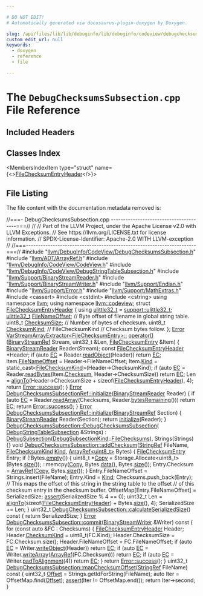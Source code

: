 ```yaml
---

# DO NOT EDIT!
# Automatically generated via docusaurus-plugin-doxygen by Doxygen.

slug: /api/files/lib/lib/debuginfo/lib/debuginfo/codeview/debugchecksumssubsection-cpp
custom_edit_url: null
keywords:
  - doxygen
  - reference
  - file

---
```





# The `DebugChecksumsSubsection.cpp` File Reference

<DoxygenPage pluginConfig={pluginConfig}>



## Included Headers

<IncludesList>
<IncludesListItem
  filePath="llvm/DebugInfo/CodeView/DebugChecksumsSubsection.h"
  permalink="/docs/api/files/include/include/llvm/include/llvm/debuginfo/include/llvm/debuginfo/codeview/debugchecksumssubsection-h"
  isLocal="true" />
<IncludesListItem
  filePath="llvm/ADT/ArrayRef.h"
  permalink="/docs/api/files/include/include/llvm/include/llvm/adt/arrayref-h"
  isLocal="true" />
<IncludesListItem
  filePath="llvm/DebugInfo/CodeView/CodeView.h"
  permalink="/docs/api/files/include/include/llvm/include/llvm/debuginfo/include/llvm/debuginfo/codeview/codeview-h"
  isLocal="true" />
<IncludesListItem
  filePath="llvm/DebugInfo/CodeView/DebugStringTableSubsection.h"
  permalink="/docs/api/files/include/include/llvm/include/llvm/debuginfo/include/llvm/debuginfo/codeview/debugstringtablesubsection-h"
  isLocal="true" />
<IncludesListItem
  filePath="llvm/Support/BinaryStreamReader.h"
  permalink="/docs/api/files/include/include/llvm/include/llvm/support/binarystreamreader-h"
  isLocal="true" />
<IncludesListItem
  filePath="llvm/Support/BinaryStreamWriter.h"
  permalink="/docs/api/files/include/include/llvm/include/llvm/support/binarystreamwriter-h"
  isLocal="true" />
<IncludesListItem
  filePath="llvm/Support/Endian.h"
  permalink="/docs/api/files/include/include/llvm/include/llvm/support/endian-h"
  isLocal="true" />
<IncludesListItem
  filePath="llvm/Support/Error.h"
  permalink="/docs/api/files/include/include/llvm/include/llvm/support/error-h"
  isLocal="true" />
<IncludesListItem
  filePath="llvm/Support/MathExtras.h"
  permalink="/docs/api/files/include/include/llvm/include/llvm/support/mathextras-h"
  isLocal="true" />
<IncludesListItem
  filePath="cassert"
  permalink=""
  isLocal="false" />
<IncludesListItem
  filePath="cstdint"
  permalink=""
  isLocal="false" />
<IncludesListItem
  filePath="cstring"
  permalink=""
  isLocal="false" />
</IncludesList>

## Classes Index

<MembersIndex>

<MembersIndexItem
  type="struct"
  name={<><a href="/docs/api/structs/filechecksumentryheader">FileChecksumEntryHeader</a></>}>
</MembersIndexItem>

</MembersIndex>


## File Listing

The file content with the documentation metadata removed is:

<ProgramListing>

<Link id="l00001" /><CodeLine lineNumber="1"><span class="doxyHighlightComment">//===- DebugChecksumsSubsection.cpp ---------------------------------------===//</span></CodeLine>
<Link id="l00002" /><CodeLine lineNumber="2"><span class="doxyHighlightComment">//</span></CodeLine>
<Link id="l00003" /><CodeLine lineNumber="3"><span class="doxyHighlightComment">// Part of the LLVM Project, under the Apache License v2.0 with LLVM Exceptions.</span></CodeLine>
<Link id="l00004" /><CodeLine lineNumber="4"><span class="doxyHighlightComment">// See https://llvm.org/LICENSE.txt for license information.</span></CodeLine>
<Link id="l00005" /><CodeLine lineNumber="5"><span class="doxyHighlightComment">// SPDX-License-Identifier: Apache-2.0 WITH LLVM-exception</span></CodeLine>
<Link id="l00006" /><CodeLine lineNumber="6"><span class="doxyHighlightComment">//</span></CodeLine>
<Link id="l00007" /><CodeLine lineNumber="7"><span class="doxyHighlightComment">//===----------------------------------------------------------------------===//</span></CodeLine>
<Link id="l00008" /><CodeLine lineNumber="8"></CodeLine>
<Link id="l00009" /><CodeLine lineNumber="9"><span class="doxyHighlightPreprocessor">#include &quot;<a href="/docs/api/files/include/include/llvm/include/llvm/debuginfo/include/llvm/debuginfo/codeview/debugchecksumssubsection-h">llvm/DebugInfo/CodeView/DebugChecksumsSubsection.h</a>&quot;</span></CodeLine>
<Link id="l00010" /><CodeLine lineNumber="10"><span class="doxyHighlightPreprocessor">#include &quot;<a href="/docs/api/files/include/include/llvm/include/llvm/adt/arrayref-h">llvm/ADT/ArrayRef.h</a>&quot;</span></CodeLine>
<Link id="l00011" /><CodeLine lineNumber="11"><span class="doxyHighlightPreprocessor">#include &quot;<a href="/docs/api/files/include/include/llvm/include/llvm/debuginfo/include/llvm/debuginfo/codeview/codeview-h">llvm/DebugInfo/CodeView/CodeView.h</a>&quot;</span></CodeLine>
<Link id="l00012" /><CodeLine lineNumber="12"><span class="doxyHighlightPreprocessor">#include &quot;<a href="/docs/api/files/include/include/llvm/include/llvm/debuginfo/include/llvm/debuginfo/codeview/debugstringtablesubsection-h">llvm/DebugInfo/CodeView/DebugStringTableSubsection.h</a>&quot;</span></CodeLine>
<Link id="l00013" /><CodeLine lineNumber="13"><span class="doxyHighlightPreprocessor">#include &quot;<a href="/docs/api/files/include/include/llvm/include/llvm/support/binarystreamreader-h">llvm/Support/BinaryStreamReader.h</a>&quot;</span></CodeLine>
<Link id="l00014" /><CodeLine lineNumber="14"><span class="doxyHighlightPreprocessor">#include &quot;<a href="/docs/api/files/include/include/llvm/include/llvm/support/binarystreamwriter-h">llvm/Support/BinaryStreamWriter.h</a>&quot;</span></CodeLine>
<Link id="l00015" /><CodeLine lineNumber="15"><span class="doxyHighlightPreprocessor">#include &quot;<a href="/docs/api/files/include/include/llvm/include/llvm/support/endian-h">llvm/Support/Endian.h</a>&quot;</span></CodeLine>
<Link id="l00016" /><CodeLine lineNumber="16"><span class="doxyHighlightPreprocessor">#include &quot;<a href="/docs/api/files/include/include/llvm/include/llvm/support/error-h">llvm/Support/Error.h</a>&quot;</span></CodeLine>
<Link id="l00017" /><CodeLine lineNumber="17"><span class="doxyHighlightPreprocessor">#include &quot;<a href="/docs/api/files/include/include/llvm/include/llvm/support/mathextras-h">llvm/Support/MathExtras.h</a>&quot;</span></CodeLine>
<Link id="l00018" /><CodeLine lineNumber="18"><span class="doxyHighlightPreprocessor">#include &lt;cassert&gt;</span></CodeLine>
<Link id="l00019" /><CodeLine lineNumber="19"><span class="doxyHighlightPreprocessor">#include &lt;cstdint&gt;</span></CodeLine>
<Link id="l00020" /><CodeLine lineNumber="20"><span class="doxyHighlightPreprocessor">#include &lt;cstring&gt;</span></CodeLine>
<Link id="l00021" /><CodeLine lineNumber="21"></CodeLine>
<Link id="l00022" /><CodeLine lineNumber="22"><span class="doxyHighlightKeyword">using namespace </span><span class="doxyHighlight"><a href="/docs/api/namespaces/llvm">llvm</a>;</span></CodeLine>
<Link id="l00023" /><CodeLine lineNumber="23"><span class="doxyHighlightKeyword">using namespace </span><span class="doxyHighlight"><a href="/docs/api/namespaces/llvm/codeview">llvm::codeview</a>;</span></CodeLine>
<Link id="l00024" /><CodeLine lineNumber="24"></CodeLine>
<Link id="l00025" /><CodeLine lineNumber="25" lineLink="/docs/api/structs/filechecksumentryheader"><span class="doxyHighlightKeyword">struct </span><span class="doxyHighlight"><a href="/docs/api/structs/filechecksumentryheader">FileChecksumEntryHeader</a> &#123;</span></CodeLine>
<Link id="l00026" /><CodeLine lineNumber="26" lineLink="/docs/api/structs/filechecksumentryheader/#ad1670014ee336fba2067c5480c2dcc53"><span class="doxyHighlight">  </span><span class="doxyHighlightKeyword">using </span><span class="doxyHighlight"><a href="/docs/api/structs/filechecksumentryheader/#ad1670014ee336fba2067c5480c2dcc53">ulittle32&#95;t</a> = <a href="/docs/api/namespaces/llvm/support/#a206b37274fa3e908017da357d12724d1">support::ulittle32&#95;t</a>;</span></CodeLine>
<Link id="l00027" /><CodeLine lineNumber="27"></CodeLine>
<Link id="l00028" /><CodeLine lineNumber="28" lineLink="/docs/api/structs/filechecksumentryheader/#a60f64f884cda3af096ec5b6da797c005"><span class="doxyHighlight">  <a href="/docs/api/structs/filechecksumentryheader/#ad1670014ee336fba2067c5480c2dcc53">ulittle32&#95;t</a> <a href="/docs/api/structs/filechecksumentryheader/#a60f64f884cda3af096ec5b6da797c005">FileNameOffset</a>; </span><span class="doxyHighlightComment">// Byte offset of filename in global string table.</span></CodeLine>
<Link id="l00029" /><CodeLine lineNumber="29" lineLink="/docs/api/structs/filechecksumentryheader/#a86192ccf3c4a9a3f90b85ef70c52d787"><span class="doxyHighlight">  uint8&#95;t <a href="/docs/api/structs/filechecksumentryheader/#a86192ccf3c4a9a3f90b85ef70c52d787">ChecksumSize</a>;       </span><span class="doxyHighlightComment">// Number of bytes of checksum.</span></CodeLine>
<Link id="l00030" /><CodeLine lineNumber="30" lineLink="/docs/api/structs/filechecksumentryheader/#a80d2cbadf26a7a01afad6a5ae77dbf26"><span class="doxyHighlight">  uint8&#95;t <a href="/docs/api/structs/filechecksumentryheader/#a80d2cbadf26a7a01afad6a5ae77dbf26">ChecksumKind</a>;       </span><span class="doxyHighlightComment">// FileChecksumKind</span></CodeLine>
<Link id="l00031" /><CodeLine lineNumber="31"><span class="doxyHighlight">                              </span><span class="doxyHighlightComment">// Checksum bytes follow.</span></CodeLine>
<Link id="l00032" /><CodeLine lineNumber="32"><span class="doxyHighlight">&#125;;</span></CodeLine>
<Link id="l00033" /><CodeLine lineNumber="33"></CodeLine>
<Link id="l00034" /><CodeLine lineNumber="34" lineLink="/docs/api/structs/llvm/varstreamarrayextractor/#a4e7a87abc173694df4fd4f9255636528"><span class="doxyHighlight"><a href="/docs/api/classes/llvm/error">Error</a> <a href="/docs/api/structs/llvm/varstreamarrayextractor/#a4e7a87abc173694df4fd4f9255636528">VarStreamArrayExtractor&lt;FileChecksumEntry&gt;::</a></span></CodeLine>
<Link id="l00035" /><CodeLine lineNumber="35"><span class="doxyHighlight"><a href="/docs/api/structs/llvm/varstreamarrayextractor/#a4e7a87abc173694df4fd4f9255636528">operator()</a>(<a href="/docs/api/classes/llvm/binarystreamref">BinaryStreamRef</a> Stream, uint32&#95;t &amp;Len, <a href="/docs/api/structs/llvm/codeview/filechecksumentry">FileChecksumEntry</a> &amp;Item) &#123;</span></CodeLine>
<Link id="l00036" /><CodeLine lineNumber="36"><span class="doxyHighlight">  <a href="/docs/api/classes/llvm/binarystreamreader">BinaryStreamReader</a> Reader(Stream);</span></CodeLine>
<Link id="l00037" /><CodeLine lineNumber="37"></CodeLine>
<Link id="l00038" /><CodeLine lineNumber="38"><span class="doxyHighlight">  </span><span class="doxyHighlightKeyword">const</span><span class="doxyHighlight"> <a href="/docs/api/structs/filechecksumentryheader">FileChecksumEntryHeader</a> &#42;Header;</span></CodeLine>
<Link id="l00039" /><CodeLine lineNumber="39"><span class="doxyHighlight">  </span><span class="doxyHighlightKeywordFlow">if</span><span class="doxyHighlight"> (</span><span class="doxyHighlightKeyword">auto</span><span class="doxyHighlight"> <a href="/docs/api/namespaces/llvm/codeview/#a2e1cbb0e2bd7a35ed99c31853dc45374a3fd6b696867d70225deda7868308679b">EC</a> = Reader.<a href="/docs/api/classes/llvm/binarystreamreader/#a07e25e055f92f545f94821c4a3cbded8">readObject</a>(Header))</span></CodeLine>
<Link id="l00040" /><CodeLine lineNumber="40"><span class="doxyHighlight">    </span><span class="doxyHighlightKeywordFlow">return</span><span class="doxyHighlight"> <a href="/docs/api/namespaces/llvm/codeview/#a2e1cbb0e2bd7a35ed99c31853dc45374a3fd6b696867d70225deda7868308679b">EC</a>;</span></CodeLine>
<Link id="l00041" /><CodeLine lineNumber="41"></CodeLine>
<Link id="l00042" /><CodeLine lineNumber="42"><span class="doxyHighlight">  Item.<a href="/docs/api/structs/llvm/codeview/filechecksumentry/#a07a498fcd876bdc77f36ee3c29f98ce4">FileNameOffset</a> = Header-&gt;FileNameOffset;</span></CodeLine>
<Link id="l00043" /><CodeLine lineNumber="43"><span class="doxyHighlight">  Item.<a href="/docs/api/structs/llvm/codeview/filechecksumentry/#a547715a93f80c48c1f0d683b81b334b1">Kind</a> = </span><span class="doxyHighlightKeyword">static&#95;cast&lt;</span><span class="doxyHighlight"><a href="/docs/api/namespaces/llvm/codeview/#ac62eaa823ce96895afe82d6676aaae21">FileChecksumKind</a></span><span class="doxyHighlightKeyword">&gt;</span><span class="doxyHighlight">(Header-&gt;ChecksumKind);</span></CodeLine>
<Link id="l00044" /><CodeLine lineNumber="44"><span class="doxyHighlight">  </span><span class="doxyHighlightKeywordFlow">if</span><span class="doxyHighlight"> (</span><span class="doxyHighlightKeyword">auto</span><span class="doxyHighlight"> <a href="/docs/api/namespaces/llvm/codeview/#a2e1cbb0e2bd7a35ed99c31853dc45374a3fd6b696867d70225deda7868308679b">EC</a> = Reader.<a href="/docs/api/classes/llvm/binarystreamreader/#a2d56063bcd6039c9372e485e609cf692">readBytes</a>(Item.<a href="/docs/api/structs/llvm/codeview/filechecksumentry/#af59eceeffd95dc0b17cfc7b3e0b4f5aa">Checksum</a>, Header-&gt;ChecksumSize))</span></CodeLine>
<Link id="l00045" /><CodeLine lineNumber="45"><span class="doxyHighlight">    </span><span class="doxyHighlightKeywordFlow">return</span><span class="doxyHighlight"> <a href="/docs/api/namespaces/llvm/codeview/#a2e1cbb0e2bd7a35ed99c31853dc45374a3fd6b696867d70225deda7868308679b">EC</a>;</span></CodeLine>
<Link id="l00046" /><CodeLine lineNumber="46"></CodeLine>
<Link id="l00047" /><CodeLine lineNumber="47"><span class="doxyHighlight">  Len = <a href="/docs/api/namespaces/llvm/#ab102f0f12dd38aeea5906b1d80c792ff">alignTo</a>(Header-&gt;ChecksumSize + </span><span class="doxyHighlightKeyword">sizeof</span><span class="doxyHighlight">(<a href="/docs/api/structs/filechecksumentryheader">FileChecksumEntryHeader</a>), 4);</span></CodeLine>
<Link id="l00048" /><CodeLine lineNumber="48"><span class="doxyHighlight">  </span><span class="doxyHighlightKeywordFlow">return</span><span class="doxyHighlight"> <a href="/docs/api/classes/llvm/error/#a4dfd0813c3d0e0a30439b5a3e9196b59">Error::success</a>();</span></CodeLine>
<Link id="l00049" /><CodeLine lineNumber="49"><span class="doxyHighlight">&#125;</span></CodeLine>
<Link id="l00050" /><CodeLine lineNumber="50" lineLink="/docs/api/structs/llvm/varstreamarrayextractor/#a4e7a87abc173694df4fd4f9255636528"></CodeLine>
<Link id="l00051" /><CodeLine lineNumber="51" lineLink="/docs/api/classes/llvm/codeview/debugchecksumssubsectionref/#a5418329d4baefd380763f927734915ce"><span class="doxyHighlight"><a href="/docs/api/classes/llvm/error">Error</a> <a href="/docs/api/classes/llvm/codeview/debugchecksumssubsectionref/#a5418329d4baefd380763f927734915ce">DebugChecksumsSubsectionRef::initialize</a>(<a href="/docs/api/classes/llvm/binarystreamreader">BinaryStreamReader</a> Reader) &#123;</span></CodeLine>
<Link id="l00052" /><CodeLine lineNumber="52"><span class="doxyHighlight">  </span><span class="doxyHighlightKeywordFlow">if</span><span class="doxyHighlight"> (</span><span class="doxyHighlightKeyword">auto</span><span class="doxyHighlight"> <a href="/docs/api/namespaces/llvm/codeview/#a2e1cbb0e2bd7a35ed99c31853dc45374a3fd6b696867d70225deda7868308679b">EC</a> = Reader.<a href="/docs/api/classes/llvm/binarystreamreader/#ab88a8b3835c1028f8fd6c2b23f396d30">readArray</a>(Checksums, Reader.<a href="/docs/api/classes/llvm/binarystreamreader/#a81b49f753bf7db44da6cf4b0fc59b76e">bytesRemaining</a>()))</span></CodeLine>
<Link id="l00053" /><CodeLine lineNumber="53"><span class="doxyHighlight">    </span><span class="doxyHighlightKeywordFlow">return</span><span class="doxyHighlight"> <a href="/docs/api/namespaces/llvm/codeview/#a2e1cbb0e2bd7a35ed99c31853dc45374a3fd6b696867d70225deda7868308679b">EC</a>;</span></CodeLine>
<Link id="l00054" /><CodeLine lineNumber="54"></CodeLine>
<Link id="l00055" /><CodeLine lineNumber="55"><span class="doxyHighlight">  </span><span class="doxyHighlightKeywordFlow">return</span><span class="doxyHighlight"> <a href="/docs/api/classes/llvm/error/#a4dfd0813c3d0e0a30439b5a3e9196b59">Error::success</a>();</span></CodeLine>
<Link id="l00056" /><CodeLine lineNumber="56"><span class="doxyHighlight">&#125;</span></CodeLine>
<Link id="l00057" /><CodeLine lineNumber="57"></CodeLine>
<Link id="l00058" /><CodeLine lineNumber="58" lineLink="/docs/api/classes/llvm/codeview/debugchecksumssubsectionref/#add238cfec71a4d7259b413760d2ba683"><span class="doxyHighlight"><a href="/docs/api/classes/llvm/error">Error</a> <a href="/docs/api/classes/llvm/codeview/debugchecksumssubsectionref/#a5418329d4baefd380763f927734915ce">DebugChecksumsSubsectionRef::initialize</a>(<a href="/docs/api/classes/llvm/binarystreamref">BinaryStreamRef</a> Section) &#123;</span></CodeLine>
<Link id="l00059" /><CodeLine lineNumber="59"><span class="doxyHighlight">  <a href="/docs/api/classes/llvm/binarystreamreader">BinaryStreamReader</a> Reader(Section);</span></CodeLine>
<Link id="l00060" /><CodeLine lineNumber="60"><span class="doxyHighlight">  </span><span class="doxyHighlightKeywordFlow">return</span><span class="doxyHighlight"> <a href="/docs/api/classes/llvm/codeview/debugchecksumssubsectionref/#a5418329d4baefd380763f927734915ce">initialize</a>(Reader);</span></CodeLine>
<Link id="l00061" /><CodeLine lineNumber="61"><span class="doxyHighlight">&#125;</span></CodeLine>
<Link id="l00062" /><CodeLine lineNumber="62"></CodeLine>
<Link id="l00063" /><CodeLine lineNumber="63" lineLink="/docs/api/classes/llvm/codeview/debugchecksumssubsection/#a7ef3423c4b8cc550ccb24a98d84ec1a6"><span class="doxyHighlight"><a href="/docs/api/classes/llvm/codeview/debugchecksumssubsection/#a7ef3423c4b8cc550ccb24a98d84ec1a6">DebugChecksumsSubsection::DebugChecksumsSubsection</a>(</span></CodeLine>
<Link id="l00064" /><CodeLine lineNumber="64"><span class="doxyHighlight">    <a href="/docs/api/classes/llvm/codeview/debugstringtablesubsection">DebugStringTableSubsection</a> &amp;Strings)</span></CodeLine>
<Link id="l00065" /><CodeLine lineNumber="65"><span class="doxyHighlight">    : <a href="/docs/api/classes/llvm/codeview/debugsubsection/#a26fb19e2bc0b10bfd18fc82adf07c635">DebugSubsection</a>(<a href="/docs/api/namespaces/llvm/codeview/#a04eb43a6dc736c2d6ed8dcc6d636a2af">DebugSubsectionKind</a>::<a href="/docs/api/namespaces/llvm/codeview/#a04eb43a6dc736c2d6ed8dcc6d636a2afa7e535ad489b8edccb926a573844dd1c8">FileChecksums</a>), Strings(Strings) &#123;&#125;</span></CodeLine>
<Link id="l00066" /><CodeLine lineNumber="66"></CodeLine>
<Link id="l00067" /><CodeLine lineNumber="67" lineLink="/docs/api/classes/llvm/codeview/debugchecksumssubsection/#a6a2a290a120bc84d74855227e361b9ad"><span class="doxyHighlightKeywordType">void</span><span class="doxyHighlight"> <a href="/docs/api/classes/llvm/codeview/debugchecksumssubsection/#a6a2a290a120bc84d74855227e361b9ad">DebugChecksumsSubsection::addChecksum</a>(<a href="/docs/api/classes/llvm/stringref">StringRef</a> FileName,</span></CodeLine>
<Link id="l00068" /><CodeLine lineNumber="68"><span class="doxyHighlight">                                           <a href="/docs/api/namespaces/llvm/codeview/#ac62eaa823ce96895afe82d6676aaae21">FileChecksumKind</a> <a href="/docs/api/classes/llvm/codeview/debugsubsection/#a654b5013ab6a9aece51b2904c1c24264">Kind</a>,</span></CodeLine>
<Link id="l00069" /><CodeLine lineNumber="69"><span class="doxyHighlight">                                           <a href="/docs/api/classes/llvm/arrayref">ArrayRef&lt;uint8&#95;t&gt;</a> Bytes) &#123;</span></CodeLine>
<Link id="l00070" /><CodeLine lineNumber="70"><span class="doxyHighlight">  <a href="/docs/api/structs/llvm/codeview/filechecksumentry">FileChecksumEntry</a> Entry;</span></CodeLine>
<Link id="l00071" /><CodeLine lineNumber="71"><span class="doxyHighlight">  </span><span class="doxyHighlightKeywordFlow">if</span><span class="doxyHighlight"> (!Bytes.<a href="/docs/api/classes/llvm/arrayref/#ac835b8735b1b2faec0efdca236e37d94">empty</a>()) &#123;</span></CodeLine>
<Link id="l00072" /><CodeLine lineNumber="72"><span class="doxyHighlight">    uint8&#95;t &#42;<a href="/docs/api/namespaces/llvm/codeview/#ad37302702bbcf0028581d2655698c27aa5fb63579fc981698f97d55bfecb213ea">Copy</a> = Storage.Allocate&lt;uint8&#95;t&gt;(Bytes.<a href="/docs/api/classes/llvm/arrayref/#a85ffb6531d4cda988ea81f18d4e56fb7">size</a>());</span></CodeLine>
<Link id="l00073" /><CodeLine lineNumber="73"><span class="doxyHighlight">    ::memcpy(<a href="/docs/api/namespaces/llvm/codeview/#ad37302702bbcf0028581d2655698c27aa5fb63579fc981698f97d55bfecb213ea">Copy</a>, Bytes.<a href="/docs/api/classes/llvm/arrayref/#adb9cab4abca6bf2855c882dcf79fb1cb">data</a>(), Bytes.<a href="/docs/api/classes/llvm/arrayref/#a85ffb6531d4cda988ea81f18d4e56fb7">size</a>());</span></CodeLine>
<Link id="l00074" /><CodeLine lineNumber="74"><span class="doxyHighlight">    Entry.Checksum = <a href="/docs/api/namespaces/llvm/#ab9c6b351507d3c0730f4290919d43a12">ArrayRef</a>(<a href="/docs/api/namespaces/llvm/codeview/#ad37302702bbcf0028581d2655698c27aa5fb63579fc981698f97d55bfecb213ea">Copy</a>, Bytes.<a href="/docs/api/classes/llvm/arrayref/#a85ffb6531d4cda988ea81f18d4e56fb7">size</a>());</span></CodeLine>
<Link id="l00075" /><CodeLine lineNumber="75"><span class="doxyHighlight">  &#125;</span></CodeLine>
<Link id="l00076" /><CodeLine lineNumber="76"></CodeLine>
<Link id="l00077" /><CodeLine lineNumber="77"><span class="doxyHighlight">  Entry.FileNameOffset = Strings.insert(FileName);</span></CodeLine>
<Link id="l00078" /><CodeLine lineNumber="78"><span class="doxyHighlight">  Entry.Kind = <a href="/docs/api/classes/llvm/codeview/debugsubsection/#a654b5013ab6a9aece51b2904c1c24264">Kind</a>;</span></CodeLine>
<Link id="l00079" /><CodeLine lineNumber="79"><span class="doxyHighlight">  Checksums.push&#95;back(Entry);</span></CodeLine>
<Link id="l00080" /><CodeLine lineNumber="80"></CodeLine>
<Link id="l00081" /><CodeLine lineNumber="81"><span class="doxyHighlight">  </span><span class="doxyHighlightComment">// This maps the offset of this string in the string table to the offset</span></CodeLine>
<Link id="l00082" /><CodeLine lineNumber="82"><span class="doxyHighlight">  </span><span class="doxyHighlightComment">// of this checksum entry in the checksum buffer.</span></CodeLine>
<Link id="l00083" /><CodeLine lineNumber="83"><span class="doxyHighlight">  OffsetMap&#91;Entry.FileNameOffset&#93; = SerializedSize;</span></CodeLine>
<Link id="l00084" /><CodeLine lineNumber="84"><span class="doxyHighlight">  <a href="/docs/api/files/lib/lib/target/lib/target/amdgpu/silowercontrolflow-cpp/#a4868c5d81c5ccc98c47aeab6244346a0">assert</a>(SerializedSize % 4 == 0);</span></CodeLine>
<Link id="l00085" /><CodeLine lineNumber="85"></CodeLine>
<Link id="l00086" /><CodeLine lineNumber="86"><span class="doxyHighlight">  uint32&#95;t Len = <a href="/docs/api/namespaces/llvm/#ab102f0f12dd38aeea5906b1d80c792ff">alignTo</a>(</span><span class="doxyHighlightKeyword">sizeof</span><span class="doxyHighlight">(<a href="/docs/api/structs/filechecksumentryheader">FileChecksumEntryHeader</a>) + Bytes.<a href="/docs/api/classes/llvm/arrayref/#a85ffb6531d4cda988ea81f18d4e56fb7">size</a>(), 4);</span></CodeLine>
<Link id="l00087" /><CodeLine lineNumber="87"><span class="doxyHighlight">  SerializedSize += Len;</span></CodeLine>
<Link id="l00088" /><CodeLine lineNumber="88"><span class="doxyHighlight">&#125;</span></CodeLine>
<Link id="l00089" /><CodeLine lineNumber="89"></CodeLine>
<Link id="l00090" /><CodeLine lineNumber="90" lineLink="/docs/api/classes/llvm/codeview/debugchecksumssubsection/#af11d74e4925e64c90ceb96b800935da3"><span class="doxyHighlight">uint32&#95;t <a href="/docs/api/classes/llvm/codeview/debugchecksumssubsection/#af11d74e4925e64c90ceb96b800935da3">DebugChecksumsSubsection::calculateSerializedSize</a>()</span><span class="doxyHighlightKeyword"> const </span><span class="doxyHighlight">&#123;</span></CodeLine>
<Link id="l00091" /><CodeLine lineNumber="91"><span class="doxyHighlight">  </span><span class="doxyHighlightKeywordFlow">return</span><span class="doxyHighlight"> SerializedSize;</span></CodeLine>
<Link id="l00092" /><CodeLine lineNumber="92"><span class="doxyHighlight">&#125;</span></CodeLine>
<Link id="l00093" /><CodeLine lineNumber="93"></CodeLine>
<Link id="l00094" /><CodeLine lineNumber="94" lineLink="/docs/api/classes/llvm/codeview/debugchecksumssubsection/#a2996e2aecee50f2379910db2fd0d357e"><span class="doxyHighlight"><a href="/docs/api/classes/llvm/error">Error</a> <a href="/docs/api/classes/llvm/codeview/debugchecksumssubsection/#a2996e2aecee50f2379910db2fd0d357e">DebugChecksumsSubsection::commit</a>(<a href="/docs/api/classes/llvm/binarystreamwriter">BinaryStreamWriter</a> &amp;Writer)</span><span class="doxyHighlightKeyword"> const </span><span class="doxyHighlight">&#123;</span></CodeLine>
<Link id="l00095" /><CodeLine lineNumber="95"><span class="doxyHighlight">  </span><span class="doxyHighlightKeywordFlow">for</span><span class="doxyHighlight"> (</span><span class="doxyHighlightKeyword">const</span><span class="doxyHighlight"> </span><span class="doxyHighlightKeyword">auto</span><span class="doxyHighlight"> &amp;FC : Checksums) &#123;</span></CodeLine>
<Link id="l00096" /><CodeLine lineNumber="96"><span class="doxyHighlight">    <a href="/docs/api/structs/filechecksumentryheader">FileChecksumEntryHeader</a> Header;</span></CodeLine>
<Link id="l00097" /><CodeLine lineNumber="97"><span class="doxyHighlight">    Header.<a href="/docs/api/structs/filechecksumentryheader/#a80d2cbadf26a7a01afad6a5ae77dbf26">ChecksumKind</a> = uint8&#95;t(FC.Kind);</span></CodeLine>
<Link id="l00098" /><CodeLine lineNumber="98"><span class="doxyHighlight">    Header.ChecksumSize = FC.Checksum.size();</span></CodeLine>
<Link id="l00099" /><CodeLine lineNumber="99"><span class="doxyHighlight">    Header.FileNameOffset = FC.FileNameOffset;</span></CodeLine>
<Link id="l00100" /><CodeLine lineNumber="100"><span class="doxyHighlight">    </span><span class="doxyHighlightKeywordFlow">if</span><span class="doxyHighlight"> (</span><span class="doxyHighlightKeyword">auto</span><span class="doxyHighlight"> <a href="/docs/api/namespaces/llvm/codeview/#a2e1cbb0e2bd7a35ed99c31853dc45374a3fd6b696867d70225deda7868308679b">EC</a> = Writer.<a href="/docs/api/classes/llvm/binarystreamwriter/#ae73ad246f9f1adc35f0ce49fc089b52a">writeObject</a>(Header))</span></CodeLine>
<Link id="l00101" /><CodeLine lineNumber="101"><span class="doxyHighlight">      </span><span class="doxyHighlightKeywordFlow">return</span><span class="doxyHighlight"> <a href="/docs/api/namespaces/llvm/codeview/#a2e1cbb0e2bd7a35ed99c31853dc45374a3fd6b696867d70225deda7868308679b">EC</a>;</span></CodeLine>
<Link id="l00102" /><CodeLine lineNumber="102"><span class="doxyHighlight">    </span><span class="doxyHighlightKeywordFlow">if</span><span class="doxyHighlight"> (</span><span class="doxyHighlightKeyword">auto</span><span class="doxyHighlight"> <a href="/docs/api/namespaces/llvm/codeview/#a2e1cbb0e2bd7a35ed99c31853dc45374a3fd6b696867d70225deda7868308679b">EC</a> = Writer.<a href="/docs/api/classes/llvm/binarystreamwriter/#a1e5febb5c471f88c785519a211871b01">writeArray</a>(<a href="/docs/api/classes/llvm/arrayref">ArrayRef</a>(FC.Checksum)))</span></CodeLine>
<Link id="l00103" /><CodeLine lineNumber="103"><span class="doxyHighlight">      </span><span class="doxyHighlightKeywordFlow">return</span><span class="doxyHighlight"> <a href="/docs/api/namespaces/llvm/codeview/#a2e1cbb0e2bd7a35ed99c31853dc45374a3fd6b696867d70225deda7868308679b">EC</a>;</span></CodeLine>
<Link id="l00104" /><CodeLine lineNumber="104"><span class="doxyHighlight">    </span><span class="doxyHighlightKeywordFlow">if</span><span class="doxyHighlight"> (</span><span class="doxyHighlightKeyword">auto</span><span class="doxyHighlight"> <a href="/docs/api/namespaces/llvm/codeview/#a2e1cbb0e2bd7a35ed99c31853dc45374a3fd6b696867d70225deda7868308679b">EC</a> = Writer.<a href="/docs/api/classes/llvm/binarystreamwriter/#afc0de5f4d1abba3ccf0d201137be8c6d">padToAlignment</a>(4))</span></CodeLine>
<Link id="l00105" /><CodeLine lineNumber="105"><span class="doxyHighlight">      </span><span class="doxyHighlightKeywordFlow">return</span><span class="doxyHighlight"> <a href="/docs/api/namespaces/llvm/codeview/#a2e1cbb0e2bd7a35ed99c31853dc45374a3fd6b696867d70225deda7868308679b">EC</a>;</span></CodeLine>
<Link id="l00106" /><CodeLine lineNumber="106"><span class="doxyHighlight">  &#125;</span></CodeLine>
<Link id="l00107" /><CodeLine lineNumber="107"><span class="doxyHighlight">  </span><span class="doxyHighlightKeywordFlow">return</span><span class="doxyHighlight"> <a href="/docs/api/classes/llvm/error/#a4dfd0813c3d0e0a30439b5a3e9196b59">Error::success</a>();</span></CodeLine>
<Link id="l00108" /><CodeLine lineNumber="108"><span class="doxyHighlight">&#125;</span></CodeLine>
<Link id="l00109" /><CodeLine lineNumber="109"></CodeLine>
<Link id="l00110" /><CodeLine lineNumber="110" lineLink="/docs/api/classes/llvm/codeview/debugchecksumssubsection/#a49be63f4e7f17951b5bb82719ca4ad26"><span class="doxyHighlight">uint32&#95;t <a href="/docs/api/classes/llvm/codeview/debugchecksumssubsection/#a49be63f4e7f17951b5bb82719ca4ad26">DebugChecksumsSubsection::mapChecksumOffset</a>(<a href="/docs/api/classes/llvm/stringref">StringRef</a> FileName)</span><span class="doxyHighlightKeyword"> const </span><span class="doxyHighlight">&#123;</span></CodeLine>
<Link id="l00111" /><CodeLine lineNumber="111"><span class="doxyHighlight">  uint32&#95;t <a href="/docs/api/namespaces/llvm/#a05f5b9a11bdcc5feba62899f95dcf878a3134224cba2545bc57954d3b072aebb4">Offset</a> = Strings.getIdForString(FileName);</span></CodeLine>
<Link id="l00112" /><CodeLine lineNumber="112"><span class="doxyHighlight">  </span><span class="doxyHighlightKeyword">auto</span><span class="doxyHighlight"> Iter = OffsetMap.find(<a href="/docs/api/namespaces/llvm/#a05f5b9a11bdcc5feba62899f95dcf878a3134224cba2545bc57954d3b072aebb4">Offset</a>);</span></CodeLine>
<Link id="l00113" /><CodeLine lineNumber="113"><span class="doxyHighlight">  <a href="/docs/api/files/lib/lib/target/lib/target/amdgpu/silowercontrolflow-cpp/#a4868c5d81c5ccc98c47aeab6244346a0">assert</a>(Iter != OffsetMap.end());</span></CodeLine>
<Link id="l00114" /><CodeLine lineNumber="114"><span class="doxyHighlight">  </span><span class="doxyHighlightKeywordFlow">return</span><span class="doxyHighlight"> Iter-&gt;second;</span></CodeLine>
<Link id="l00115" /><CodeLine lineNumber="115"><span class="doxyHighlight">&#125;</span></CodeLine>

</ProgramListing>


</DoxygenPage>
